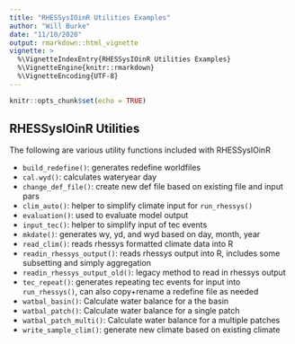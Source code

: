 ```yaml
---
title: "RHESSysIOinR Utilities Examples"
author: "Will Burke"
date: "11/10/2020"
output: rmarkdown::html_vignette
vignette: >
  %\VignetteIndexEntry{RHESSysIOinR Utilities Examples}
  %\VignetteEngine{knitr::rmarkdown}
  %\VignetteEncoding{UTF-8}
---
```


```r
knitr::opts_chunk$set(echo = TRUE)
```

## RHESSysIOinR Utilities

The following are various utility functions included with RHESSysIOinR

* `build_redefine()`: generates redefine worldfiles
* `cal.wyd()`: calculates wateryear day
* `change_def_file()`: create new def file based on existing file and input pars
* `clim_auto()`: helper to simplify climate input for `run_rhessys()`
* `evaluation()`: used to evaluate model output
* `input_tec()`: helper to simplify input of tec events
* `mkdate()`: generates wy, yd, and wyd based on day, month, year
* `read_clim()`: reads rhessys formatted climate data into R
* `readin_rhessys_output()`: reads rhessys output into R, includes some subsetting and simply aggregation
* `readin_rhessys_output_old()`: legacy method to read in rhessys output
* `tec_repeat()`: generates repeating tec events for input into `run_rhessys()`, can also copy+rename a redefine file as needed
* `watbal_basin()`: Calculate water balance for a the basin
* `watbal_patch()`: Calculate water balance for a single patch
* `watbal_patch_multi()`: Calculate water balance for a multiple patches
* `write_sample_clim()`: generate new climate based on existing climate

